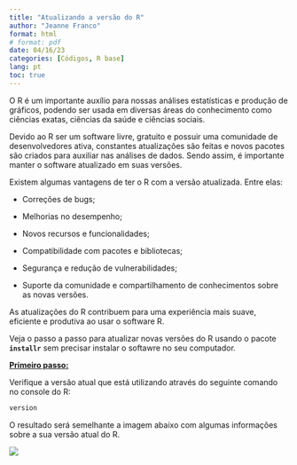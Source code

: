 ---
title: "Atualizando a versão do R"
author: "Jeanne Franco"
format: html 
# format: pdf
date: 04/16/23
categories: [Códigos, R base]
lang: pt
toc: true
---

O R é um importante auxílio para nossas análises estatísticas e produção de gráficos, podendo ser usada em diversas áreas do conhecimento como ciências exatas, ciências da saúde e ciências sociais.

Devido ao R ser um software livre, gratuito e possuir uma comunidade de desenvolvedores ativa, constantes atualizações são feitas e novos pacotes são criados para auxiliar nas análises de dados. Sendo assim, é importante manter o software atualizado em suas versões.

Existem algumas vantagens de ter o R com a versão atualizada. Entre elas:

-   Correções de bugs;

-   Melhorias no desempenho;

-   Novos recursos e funcionalidades;

-   Compatibilidade com pacotes e bibliotecas;

-   Segurança e redução de vulnerabilidades;

-   Suporte da comunidade e compartilhamento de conhecimentos sobre as novas versões.

As atualizações do R contribuem para uma experiência mais suave, eficiente e produtiva ao usar o software R.

Veja o passo a passo para atualizar novas versões do R usando o pacote **`installr`** sem precisar instalar o softawre no seu computador.

[**Primeiro passo:**]{.underline}

Verifique a versão atual que está utilizando através do seguinte comando no console do R:

``` r
version
```

O resultado será semelhante a imagem abaixo com algumas informações sobre a sua versão atual do R.

![](images/img7.png)
